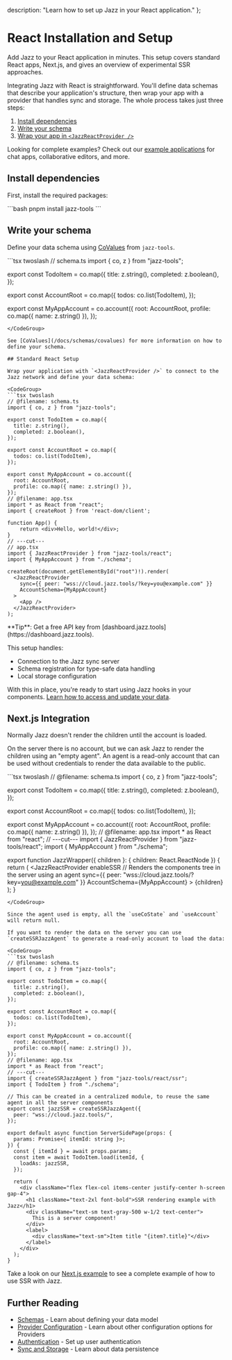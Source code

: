   description: "Learn how to set up Jazz in your React application."
};


# React Installation and Setup

Add Jazz to your React application in minutes. This setup covers standard React apps, Next.js, and gives an overview of experimental SSR approaches.

Integrating Jazz with React is straightforward. You'll define data schemas that describe your application's structure, then wrap your app with a provider that handles sync and storage. The whole process takes just three steps:

1. [Install dependencies](#install-dependencies)
2. [Write your schema](#write-your-schema)
3. [Wrap your app in `<JazzReactProvider />`](#standard-react-setup)

Looking for complete examples? Check out our [example applications](/examples) for chat apps, collaborative editors, and more.

## Install dependencies

First, install the required packages:

<CodeGroup>
```bash
pnpm install jazz-tools
```
</CodeGroup>

## Write your schema

Define your data schema using [CoValues](/docs/schemas/covalues) from `jazz-tools`.

<CodeGroup>
```tsx twoslash
// schema.ts
import { co, z } from "jazz-tools";

export const TodoItem = co.map({
  title: z.string(),
  completed: z.boolean(),
});

export const AccountRoot = co.map({
  todos: co.list(TodoItem),
});

export const MyAppAccount = co.account({
  root: AccountRoot,
  profile: co.map({ name: z.string() }),
});
```
</CodeGroup>

See [CoValues](/docs/schemas/covalues) for more information on how to define your schema.

## Standard React Setup

Wrap your application with `<JazzReactProvider />` to connect to the Jazz network and define your data schema:

<CodeGroup>
```tsx twoslash
// @filename: schema.ts
import { co, z } from "jazz-tools";

export const TodoItem = co.map({
  title: z.string(),
  completed: z.boolean(),
});

export const AccountRoot = co.map({
  todos: co.list(TodoItem),
});

export const MyAppAccount = co.account({
  root: AccountRoot,
  profile: co.map({ name: z.string() }),
});
// @filename: app.tsx
import * as React from "react";
import { createRoot } from 'react-dom/client';

function App() {
    return <div>Hello, world!</div>;
}
// ---cut---
// app.tsx
import { JazzReactProvider } from "jazz-tools/react";
import { MyAppAccount } from "./schema";

createRoot(document.getElementById("root")!).render(
  <JazzReactProvider
    sync={{ peer: "wss://cloud.jazz.tools/?key=you@example.com" }}
    AccountSchema={MyAppAccount}
  >
    <App />
  </JazzReactProvider>
);
```
</CodeGroup>

<Alert className="mt-4 flex gap-2 items-center" variant="info">
**Tip**: Get a free API key from [dashboard.jazz.tools](https://dashboard.jazz.tools).
</Alert>

This setup handles:
- Connection to the Jazz sync server
- Schema registration for type-safe data handling
- Local storage configuration

With this in place, you're ready to start using Jazz hooks in your components. [Learn how to access and update your data](/docs/using-covalues/subscription-and-loading#subscription-hooks).

## Next.js Integration

Normally Jazz doesn't render the children until the account is loaded.

On the server there is no account, but we can ask Jazz to render the children using an "empty agent".
An agent is a read-only account that can be used without credentials to render the data available to the public.

<CodeGroup>
```tsx twoslash
// @filename: schema.ts
import { co, z } from "jazz-tools";

export const TodoItem = co.map({
  title: z.string(),
  completed: z.boolean(),
});

export const AccountRoot = co.map({
  todos: co.list(TodoItem),
});

export const MyAppAccount = co.account({
  root: AccountRoot,
  profile: co.map({ name: z.string() }),
});
// @filename: app.tsx
import * as React from "react";
// ---cut---
import { JazzReactProvider } from "jazz-tools/react";
import { MyAppAccount } from "./schema";

export function JazzWrapper({ children }: { children: React.ReactNode }) {
  return (
    <JazzReactProvider
      enableSSR // Renders the components tree in the server using an agent
      sync={{ peer: "wss://cloud.jazz.tools/?key=you@example.com" }}
      AccountSchema={MyAppAccount}
    >
      {children}
    </JazzReactProvider>
  );
}
```
</CodeGroup>

Since the agent used is empty, all the `useCoState` and `useAccount` will return null.

If you want to render the data on the server you can use `createSSRJazzAgent` to generate a read-only account to load the data:

<CodeGroup>
```tsx twoslash
// @filename: schema.ts
import { co, z } from "jazz-tools";

export const TodoItem = co.map({
  title: z.string(),
  completed: z.boolean(),
});

export const AccountRoot = co.map({
  todos: co.list(TodoItem),
});

export const MyAppAccount = co.account({
  root: AccountRoot,
  profile: co.map({ name: z.string() }),
});
// @filename: app.tsx
import * as React from "react";
// ---cut---
import { createSSRJazzAgent } from "jazz-tools/react/ssr";
import { TodoItem } from "./schema";

// This can be created in a centralized module, to reuse the same agent in all the server components
export const jazzSSR = createSSRJazzAgent({
  peer: "wss://cloud.jazz.tools/",
});

export default async function ServerSidePage(props: {
  params: Promise<{ itemId: string }>;
}) {
  const { itemId } = await props.params;
  const item = await TodoItem.load(itemId, {
    loadAs: jazzSSR,
  });

  return (
    <div className="flex flex-col items-center justify-center h-screen gap-4">
      <h1 className="text-2xl font-bold">SSR rendering example with Jazz</h1>
      <div className="text-sm text-gray-500 w-1/2 text-center">
        This is a server component!
      </div>
      <label>
        <div className="text-sm">Item title "{item?.title}"</div>
      </label>
    </div>
  );
}
```
</CodeGroup>

Take a look on our [Next.js example](https://github.com/garden-co/jazz/tree/main/examples/jazz-nextjs) to see a complete example of how to use SSR with Jazz.

## Further Reading

- [Schemas](/docs/schemas/covalues) - Learn about defining your data model
- [Provider Configuration](/docs/project-setup/providers) - Learn about other configuration options for Providers
- [Authentication](/docs/authentication/overview) - Set up user authentication
- [Sync and Storage](/docs/sync-and-storage) - Learn about data persistence
